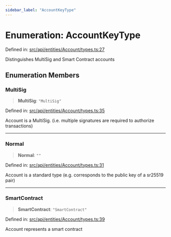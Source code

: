 ```yaml
---
sidebar_label: "AccountKeyType"
---
```


# Enumeration: AccountKeyType

Defined in: [src/api/entities/Account/types.ts:27](https://github.com/PolymeshAssociation/polymesh-sdk/blob/bee6a2fe7a8ce5db42a6982e793782182cde2153/src/api/entities/Account/types.ts#L27)

Distinguishes MultiSig and Smart Contract accounts

## Enumeration Members

### MultiSig

> **MultiSig**: `"MultiSig"`

Defined in: [src/api/entities/Account/types.ts:35](https://github.com/PolymeshAssociation/polymesh-sdk/blob/bee6a2fe7a8ce5db42a6982e793782182cde2153/src/api/entities/Account/types.ts#L35)

Account is a MultiSig. (i.e. multiple signatures are required to authorize transactions)

***

### Normal

> **Normal**: `""`

Defined in: [src/api/entities/Account/types.ts:31](https://github.com/PolymeshAssociation/polymesh-sdk/blob/bee6a2fe7a8ce5db42a6982e793782182cde2153/src/api/entities/Account/types.ts#L31)

Account is a standard type (e.g. corresponds to the public key of a sr25519 pair)

***

### SmartContract

> **SmartContract**: `"SmartContract"`

Defined in: [src/api/entities/Account/types.ts:39](https://github.com/PolymeshAssociation/polymesh-sdk/blob/bee6a2fe7a8ce5db42a6982e793782182cde2153/src/api/entities/Account/types.ts#L39)

Account represents a smart contract
